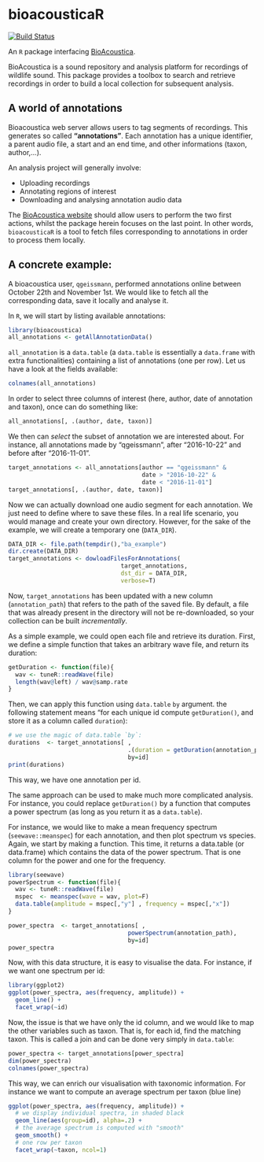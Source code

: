 bioacousticaR
===================

[![Build Status](https://travis-ci.org/BioAcoustica/bioacousticaR.svg?branch=master)](https://travis-ci.org/BioAcoustica/bioacousticaR)

An `R` package interfacing [BioAcoustica](http://bio.acousti.ca).

BioAcoustica is a sound repository and analysis platform for recordings of wildlife sound.
This package provides a toolbox to search and retrieve recordings in order to build a local collection for subsequent analysis.


A world of annotations
----------------------------

Bioacoustica web server allows users to tag segments of recordings.
This generates so called **"annotations"**.
Each annotation has a unique identifier, a parent audio file, a start and an end time, and other informations (taxon, author,...).

An analysis project will generally involve:

* Uploading recordings
* Annotating regions of interest
* Downloading and analysing annotation audio data

The [BioAcoustica website](http://bio.acousti.ca) should allow users to perform the two first actions, whilst the package herein focuses on the last point.
In other words, `bioacousticaR` is a tool to fetch files corresponding to annotations in order to process them locally.

A concrete example:
----------------------

A bioacoustica user, `qgeissmann`, performed annotations online between October 22th and November 1st. We would like to fetch all the corresponding data, save it locally and analyse it.

In `R`, we will start by listing available annotations:

```r
library(bioacoustica)
all_annotations <- getAllAnnotationData()
```

`all_annotation` is a `data.table` (a `data.table` is essentially a `data.frame` with extra functionalities) containing a list of annotations (one per row). Let us have a look at the fields available:

```r
colnames(all_annotations)
```

In order to select three columns of interest (here, author, date of annotation and taxon), once can do something like:

```r
all_annotations[, .(author, date, taxon)]
```

We then can *select* the subset of annotation we are interested about. For instance, all annotations made by "qgeissmann", after "2016-10-22" and before after "2016-11-01".

```r
target_annotations <- all_annotations[author == "qgeissmann" &
                                      date > "2016-10-22" &
                                      date < "2016-11-01"]
target_annotations[, .(author, date, taxon)]
```

Now we can actually download one audio segment for each annotation.
We just need to define where to save these files.
In a real life scenario, you would manage and create your own directory.
However, for the sake of the example, we will create a temporary one (`DATA_DIR`).

```r
DATA_DIR <- file.path(tempdir(),"ba_example")
dir.create(DATA_DIR)
target_annotations <- dowloadFilesForAnnotations(
                                target_annotations,
                                dst_dir = DATA_DIR,
                                verbose=T)
```                         

Now, `target_annotations` has been updated with a new column (`annotation_path`) that refers to the path of the saved file.
By default, a file that was already present in the directory will not be re-downloaded, so your collection can be built *incrementally*.

As a simple example, we could open each file and retrieve its duration. First, we define a simple function that takes an arbitrary wave file, and return its duration:

```r
getDuration <- function(file){
  wav <- tuneR::readWave(file)
  length(wav@left) / wav@samp.rate
}
```

Then, we can apply this function using `data.table` `by` argument.
the following statement means "for each unique id compute `getDuration()`, and store it as a column called `duration`):

```r
# we use the magic of data.table `by`:
durations  <- target_annotations[ ,
                                  .(duration = getDuration(annotation_path)),
                                  by=id]
print(durations)
```

This way, we have one annotation per id.

The same approach can be used to make much more complicated analysis. For instance, you could replace `getDuration()` by a function that computes a power spectrum (as long as you return it as a `data.table`).


For instance, we would like to make a mean frequency spectrum (`seewave::meanspec`) for each annotation, and then plot spectrum vs species. Again, we start by making a function. This time, it returns a data.table (or data.frame) which contains the data of the power spectrum. That is one column for the power and one for the frequency.
 
 
```r
library(seewave)
powerSpectrum <- function(file){
  wav <- tuneR::readWave(file)
  mspec  <- meanspec(wave = wav, plot=F)
  data.table(amplitude = mspec[,"y"] , frequency = mspec[,"x"])
}
```

```r
power_spectra  <- target_annotations[ ,
                                  powerSpectrum(annotation_path),
                                  by=id]
power_spectra
```

Now, with this data structure, it is easy to visualise the data.
For instance, if we want one spectrum per id:


```r
library(ggplot2)
ggplot(power_spectra, aes(frequency, amplitude)) +
  geom_line() +
  facet_wrap(~id)
```

Now, the issue is that we have only the id column, and we would like to map the other variables such as taxon. That is, for each id, find the matching taxon. This is called a join and can be done very simply in `data.table`:

```r
power_spectra <- target_annotations[power_spectra]
dim(power_spectra)
colnames(power_spectra)
```

This way, we can enrich our visualisation with taxonomic information. For instance we want to compute an average spectrum per taxon (blue line)


```r
ggplot(power_spectra, aes(frequency, amplitude)) +
  # we display individual spectra, in shaded black
  geom_line(aes(group=id), alpha=.2) +  
  # the average spectrum is computed with "smooth"
  geom_smooth() +
  # one row per taxon
  facet_wrap(~taxon, ncol=1)
```



